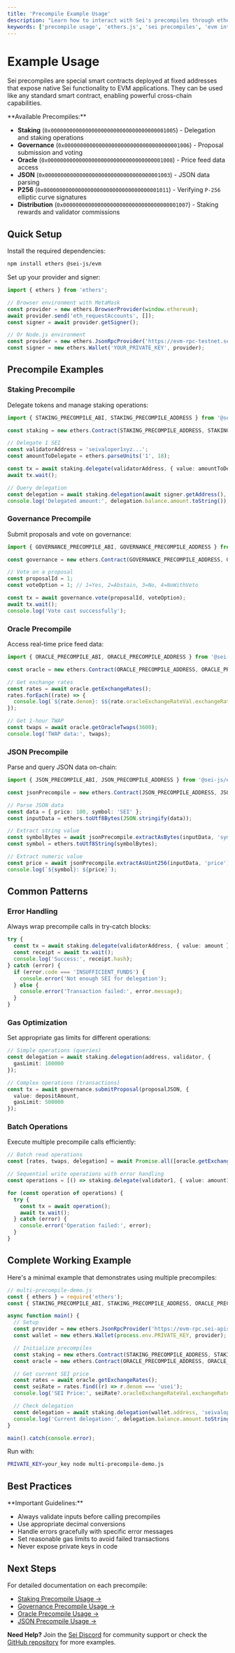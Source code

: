 ```yaml
---
title: 'Precompile Example Usage'
description: "Learn how to interact with Sei's precompiles through ethers.js, covering all available precompiles with quick examples and common patterns for seamless integration between EVM and Cosmos functionality."
keywords: ['precompile usage', 'ethers.js', 'sei precompiles', 'evm integration', 'quick start guide']
---
```



# Example Usage

Sei precompiles are special smart contracts deployed at fixed addresses that expose native Sei functionality to EVM applications. They can be used like any standard smart contract, enabling powerful cross-chain capabilities.

<Callout type="info">
**Available Precompiles:**

- **Staking** (`0x0000000000000000000000000000000000001005`) - Delegation and staking operations
- **Governance** (`0x0000000000000000000000000000000000001006`) - Proposal submission and voting
- **Oracle** (`0x0000000000000000000000000000000000001008`) - Price feed data access
- **JSON** (`0x0000000000000000000000000000000000001003`) - JSON data parsing
- **P256** (`0x0000000000000000000000000000000000001011`) - Verifying `P-256` elliptic curve signatures
- **Distribution** (`0x0000000000000000000000000000000000001007`) - Staking rewards and validator commissions

</Callout>

## Quick Setup

Install the required dependencies:

```bash copy
npm install ethers @sei-js/evm
```

Set up your provider and signer:

```typescript copy
import { ethers } from 'ethers';

// Browser environment with MetaMask
const provider = new ethers.BrowserProvider(window.ethereum);
await provider.send('eth_requestAccounts', []);
const signer = await provider.getSigner();

// Or Node.js environment
const provider = new ethers.JsonRpcProvider('https://evm-rpc-testnet.sei-apis.com');
const signer = new ethers.Wallet('YOUR_PRIVATE_KEY', provider);
```

## Precompile Examples

### Staking Precompile

Delegate tokens and manage staking operations:

```typescript copy
import { STAKING_PRECOMPILE_ABI, STAKING_PRECOMPILE_ADDRESS } from '@sei-js/evm';

const staking = new ethers.Contract(STAKING_PRECOMPILE_ADDRESS, STAKING_PRECOMPILE_ABI, signer);

// Delegate 1 SEI
const validatorAddress = 'seivaloper1xyz...';
const amountToDelegate = ethers.parseUnits('1', 18);

const tx = await staking.delegate(validatorAddress, { value: amountToDelegate });
await tx.wait();

// Query delegation
const delegation = await staking.delegation(await signer.getAddress(), validatorAddress);
console.log('Delegated amount:', delegation.balance.amount.toString());
```

### Governance Precompile

Submit proposals and vote on governance:

```typescript copy
import { GOVERNANCE_PRECOMPILE_ABI, GOVERNANCE_PRECOMPILE_ADDRESS } from '@sei-js/evm';

const governance = new ethers.Contract(GOVERNANCE_PRECOMPILE_ADDRESS, GOVERNANCE_PRECOMPILE_ABI, signer);

// Vote on a proposal
const proposalId = 1;
const voteOption = 1; // 1=Yes, 2=Abstain, 3=No, 4=NoWithVeto

const tx = await governance.vote(proposalId, voteOption);
await tx.wait();
console.log('Vote cast successfully');
```

### Oracle Precompile

Access real-time price feed data:

```typescript copy
import { ORACLE_PRECOMPILE_ABI, ORACLE_PRECOMPILE_ADDRESS } from '@sei-js/evm';

const oracle = new ethers.Contract(ORACLE_PRECOMPILE_ADDRESS, ORACLE_PRECOMPILE_ABI, signer);

// Get exchange rates
const rates = await oracle.getExchangeRates();
rates.forEach((rate) => {
  console.log(`${rate.denom}: $${rate.oracleExchangeRateVal.exchangeRate}`);
});

// Get 1-hour TWAP
const twaps = await oracle.getOracleTwaps(3600);
console.log('TWAP data:', twaps);
```

### JSON Precompile

Parse and query JSON data on-chain:

```typescript copy
import { JSON_PRECOMPILE_ABI, JSON_PRECOMPILE_ADDRESS } from '@sei-js/evm';

const jsonPrecompile = new ethers.Contract(JSON_PRECOMPILE_ADDRESS, JSON_PRECOMPILE_ABI, signer);

// Parse JSON data
const data = { price: 100, symbol: 'SEI' };
const inputData = ethers.toUtf8Bytes(JSON.stringify(data));

// Extract string value
const symbolBytes = await jsonPrecompile.extractAsBytes(inputData, 'symbol');
const symbol = ethers.toUtf8String(symbolBytes);

// Extract numeric value
const price = await jsonPrecompile.extractAsUint256(inputData, 'price');
console.log(`${symbol}: ${price}`);
```

## Common Patterns

### Error Handling

Always wrap precompile calls in try-catch blocks:

```typescript copy
try {
  const tx = await staking.delegate(validatorAddress, { value: amount });
  const receipt = await tx.wait();
  console.log('Success:', receipt.hash);
} catch (error) {
  if (error.code === 'INSUFFICIENT_FUNDS') {
    console.error('Not enough SEI for delegation');
  } else {
    console.error('Transaction failed:', error.message);
  }
}
```

### Gas Optimization

Set appropriate gas limits for different operations:

```typescript copy
// Simple operations (queries)
const delegation = await staking.delegation(address, validator, {
  gasLimit: 100000
});

// Complex operations (transactions)
const tx = await governance.submitProposal(proposalJSON, {
  value: depositAmount,
  gasLimit: 500000
});
```

### Batch Operations

Execute multiple precompile calls efficiently:

```typescript copy
// Batch read operations
const [rates, twaps, delegation] = await Promise.all([oracle.getExchangeRates(), oracle.getOracleTwaps(3600), staking.delegation(address, validator)]);

// Sequential write operations with error handling
const operations = [() => staking.delegate(validator1, { value: amount1 }), () => staking.delegate(validator2, { value: amount2 }), () => governance.vote(proposalId, voteOption)];

for (const operation of operations) {
  try {
    const tx = await operation();
    await tx.wait();
  } catch (error) {
    console.error('Operation failed:', error);
  }
}
```

## Complete Working Example

Here's a minimal example that demonstrates using multiple precompiles:

```javascript copy
// multi-precompile-demo.js
const { ethers } = require('ethers');
const { STAKING_PRECOMPILE_ABI, STAKING_PRECOMPILE_ADDRESS, ORACLE_PRECOMPILE_ABI, ORACLE_PRECOMPILE_ADDRESS } = require('@sei-js/evm');

async function main() {
  // Setup
  const provider = new ethers.JsonRpcProvider('https://evm-rpc.sei-apis.com');
  const wallet = new ethers.Wallet(process.env.PRIVATE_KEY, provider);

  // Initialize precompiles
  const staking = new ethers.Contract(STAKING_PRECOMPILE_ADDRESS, STAKING_PRECOMPILE_ABI, wallet);
  const oracle = new ethers.Contract(ORACLE_PRECOMPILE_ADDRESS, ORACLE_PRECOMPILE_ABI, wallet);

  // Get current SEI price
  const rates = await oracle.getExchangeRates();
  const seiRate = rates.find((r) => r.denom === 'usei');
  console.log('SEI Price:', seiRate?.oracleExchangeRateVal.exchangeRate);

  // Check delegation
  const delegation = await staking.delegation(wallet.address, 'seivaloper1...');
  console.log('Current delegation:', delegation.balance.amount.toString());
}

main().catch(console.error);
```

Run with:

```bash
PRIVATE_KEY=your_key node multi-precompile-demo.js
```

## Best Practices

<Callout type="warning">
**Important Guidelines:**

- Always validate inputs before calling precompiles
- Use appropriate decimal conversions
- Handle errors gracefully with specific error messages
- Set reasonable gas limits to avoid failed transactions
- Never expose private keys in code

</Callout>

## Next Steps

For detailed documentation on each precompile:

- [Staking Precompile Usage →](/precompiles/staking)
- [Governance Precompile Usage →](/precompiles/governance)
- [Oracle Precompile Usage →](/precompiles/oracle)
- [JSON Precompile Usage →](/precompiles/json)

<Callout type="info">**Need Help?** Join the [Sei Discord](https://discord.gg/sei) for community support or check the [GitHub repository](https://github.com/sei-protocol/sei-chain) for more examples.</Callout>
